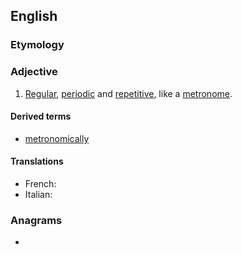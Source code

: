 ==English==

===Etymology===
{{suffix|en|metronome|ic}}

===Adjective===
{{en-adj}}

# [[regular|Regular]], [[periodic]] and [[repetitive]], like a [[metronome]].

====Derived terms====
* [[metronomically]]

====Translations====
{{trans-top|regular, periodic and repetitive, like a metronome}}
{{trans-mid}}
* French: {{t+|fr|métronomique}}
* Italian: {{t+|it|metronomico}}
{{trans-bottom}}

===Anagrams===
* {{anagrams|en|a=ceimmnoort|commorient|monometric}}